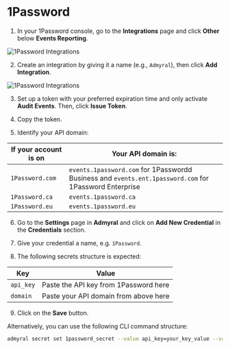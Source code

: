 # 1Password

1. In your 1Password console, go to the **Integrations** page and click **Other** below **Events Reporting**.

![1Password Integrations](/1password_integrations.png)

2. Create an integration by giving it a name (e.g., `Admyral`), then click **Add Integration**.

![1Password Integrations](/1password_token_creation.png)

3. Set up a token with your preferred expiration time and only activate **Audit Events**. Then, click **Issue Token**.

4. Copy the token.

5. Identify your API domain:

| If your account is on | Your API domain is:                                                                                    |
| --------------------- | ------------------------------------------------------------------------------------------------------ |
| `1Password.com`       | `events.1password.com` for 1Passwordd Business and `events.ent.1password.com` for 1Password Enterprise |
| `1Password.ca`        | `events.1password.ca`                                                                                  |
| `1Password.eu`        | `events.1password.eu`                                                                                  |

6. Go to the **Settings** page in **Admyral** and click on **Add New Credential** in the **Credentials** section.

7. Give your credential a name, e.g. `1Password`.

8. The following secrets structure is expected:

| Key       | Value                                 |
| --------- | ------------------------------------- |
| `api_key` | Paste the API key from 1Password here |
| `domain`  | Paste your API domain from above here |

9. Click on the **Save** button.

Alternatively, you can use the following CLI command structure:

```bash
admyral secret set 1password_secret --value api_key=your_key_value --value domain=your_api_domain
```
